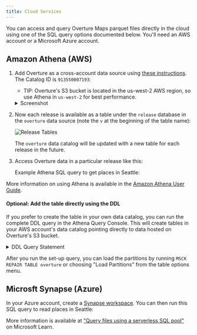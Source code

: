 ```yaml
---
title: Cloud Services
---
```



You can access and query Overture Maps parquet files directly in the cloud using one of the SQL query options documented below. You'll need an AWS account or a Microsoft Azure account.

## Amazon Athena (AWS)

1. Add Overture as a cross-account data source using [these instructions](https://docs.aws.amazon.com/athena/latest/ug/data-sources-glue-cross-account.html).
The Catalog ID is `913550007193`:

   - TIP: Overture's S3 bucket is located in the us-west-2 AWS region, so use Athena in `us-west-2` for best performance.

    <details>
        <summary>Screenshot</summary>
        <div>
            ![AWS Glue Catalog](/img/getting-data/aws-glue-data-catalog-values.png)
        </div>
    </details>

2. Now each release is available as a table under the `release` database in the `overture` data source (note the `v` at the beginning of the table name):

    ![Release Tables](/img/getting-data/overture-release-tables.png)

        


    The `overture` data catalog will be updated with a new table for each release in the future.

3. Access Overture data in a particular release like this:

    <QueryBuilder query={AthenaSelectExample}></QueryBuilder>

    Example Athena SQL query to get places in Seattle:

    <QueryBuilder query={SeattlePlaces}></QueryBuilder>

More information on using Athena is available in the [Amazon Athena User Guide](https://docs.aws.amazon.com/athena/latest/ug/what-is.html).

#### Optional: Add the table directly using the DDL

If you prefer to create the table in your own data catalog, you can run the complete DDL query in the Athena Query Console. This will create tables in your AWS account's data catalog pointing directly to data hosted on Overture's S3 bucket.

<details>
    <summary>DDL Query Statement</summary>
    <div>
        <QueryBuilder query={CreateAthenaTable}></QueryBuilder>
    </div>
</details>

After you run the set-up query, you can load the partitions by running `MSCK REPAIR TABLE overture` or choosing "Load Partitions" from the table options menu.


## Microsft Synapse (Azure)

In your Azure account, create a [Synapse workspace](https://learn.microsoft.com/en-us/azure/synapse-analytics/get-started-create-workspace). You can then run this SQL query to read places in Seattle:

<QueryBuilder query={MicrosoftSynapseExample}></QueryBuilder>

More information is available at ["Query files using a serverless SQL pool"](https://learn.microsoft.com/en-us/training/modules/query-data-lake-using-azure-synapse-serverless-sql-pools/3-query-files) on Microsoft Learn.
